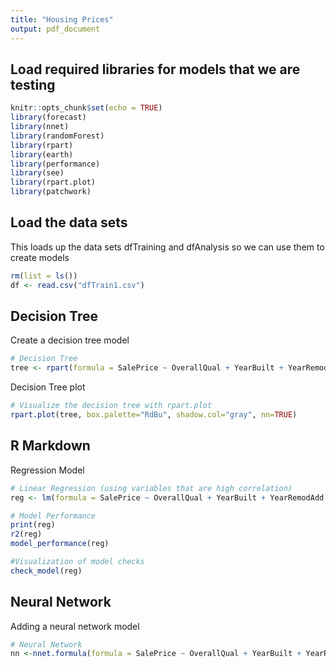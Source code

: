 ---
title: "Housing Prices"
output: pdf_document
---


## Load required libraries for models that we are testing
```{r setup, include=FALSE}
knitr::opts_chunk$set(echo = TRUE)
library(forecast)
library(nnet)
library(randomForest)
library(rpart)
library(earth)
library(performance)
library(see)
library(rpart.plot)
library(patchwork)
```

## Load the data sets

This loads up the data sets dfTraining and dfAnalysis so we can use them to create models
```{r loaddata, include=TRUE}
rm(list = ls())
df <- read.csv("dfTrain1.csv") 
```

## Decision Tree

Create a decision tree model
```{r dt, include=TRUE}
# Decision Tree
tree <- rpart(formula = SalePrice ~ OverallQual + YearBuilt + YearRemodAdd + TotalBsmtSF + GrLivArea + GarageCars + GarageArea + BsmtQual_Ex + KitchenQual_Ex, data = df, minsplit = 20, minbucket = 7,     xval = 10, maxdepth = 20, cp = 1e-05, usesurrogate = 0, surrogatestyle = 0)

```
Decision Tree plot
```{r dtp, include=TRUE}
# Visualize the decision tree with rpart.plot
rpart.plot(tree, box.palette="RdBu", shadow.col="gray", nn=TRUE)
```


## R Markdown
Regression Model
```{r reg1, include=TRUE}
# Linear Regression (using variables that are high correlation)
reg <- lm(formula = SalePrice ~ OverallQual + YearBuilt + YearRemodAdd + TotalBsmtSF + GrLivArea + GarageCars + BsmtQual_Ex + KitchenQual_Ex, data = df)

# Model Performance
print(reg)
r2(reg)
model_performance(reg)

#Visualization of model checks
check_model(reg)
```

## Neural Network

Adding a neural network model

```{r nn, include=TRUE}
# Neural Network
nn <-nnet.formula(formula = SalePrice ~ OverallQual + YearBuilt + YearRemodAdd + TotalBsmtSF + GrLivArea + GarageCars + GarageArea + BsmtQual_Ex + KitchenQual_Ex, data = df, size = 10, linout = TRUE, rang = c(0.7), decay = 0.1, MaxNWts = 1000, maxit = 100)

```

